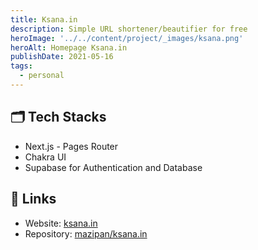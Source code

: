 ```yaml
---
title: Ksana.in
description: Simple URL shortener/beautifier for free
heroImage: '../../content/project/_images/ksana.png'
heroAlt: Homepage Ksana.in
publishDate: 2021-05-16
tags:
  - personal
---
```


## 🗂️ Tech Stacks

- Next.js - Pages Router
- Chakra UI
- Supabase for Authentication and Database

## 🔗 Links

- Website: [ksana.in](https://ksana.in/)
- Repository: [mazipan/ksana.in](https://github.com/mazipan/ksana.in)
